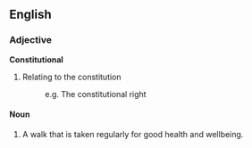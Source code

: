 ==English==
===Adjective===
'''Constitutional'''

#Relating to the constitution
#:e.g. The constitutional right

====Noun====

#A walk that is taken regularly for good health and wellbeing.